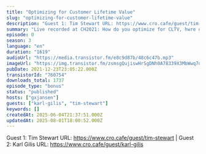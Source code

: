 ```yaml
---
title: "Optimizing for Customer Lifetime Value"
slug: "optimizing-for-customer-lifetime-value"
description: "Guest 1: Tim Stewart URL: https://www.cro.cafe/guest/tim-stewart | Guest 2: Karl Gilis URL: https://www.cro.cafe/guest/karl-gilis"
summary: "Live recorded at CH2021: How do you optimize for CLTV, hwre do you even begin and will you ever reach confidence in the metric at all...?"
episode: 0
season: 3
language: "en"
duration: "1619"
audioUrl: "https://media.transistor.fm/e8c9d87b/48c6c47b.mp3"
imageUrl: "https://img.transistor.fm/zsmsgQujiswHrSgDNh0A78339X3MbWwq7d3w8kTogCE/rs:fill:0:0:1/w:1400/h:1400/q:60/mb:500000/aHR0cHM6Ly9pbWct/dXBsb2FkLXByb2R1/Y3Rpb24udHJhbnNp/c3Rvci5mbS8zOWZi/M2RiYzA4NDZmZWU4/OTMzMjYwMzk5NzA4/MDkxMS5qcGc.webp"
pubDate: 2021-12-23T23:05:22.000Z
transistorId: "760754"
downloads_total: 1737
episode_type: "bonus"
status: "published"
hosts: ["gxjansen"]
guests: ["karl-gilis", "tim-stewart"]
keywords: []
createdAt: 2025-06-04T21:37:51.000Z
updatedAt: 2025-08-01T18:00:52.000Z
---
```


Guest 1: Tim Stewart URL: https://www.cro.cafe/guest/tim-stewart | Guest 2: Karl Gilis URL: https://www.cro.cafe/guest/karl-gilis
